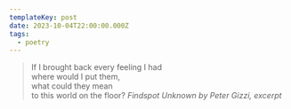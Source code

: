 ```yaml
---
templateKey: post
date: 2023-10-04T22:00:00.000Z
tags:
  - poetry
---
```

> If I brought back every feeling I had<br/>
> where would I put them,<br/>
> what could they mean<br/>
> to this world on the floor?
> <cite>Findspot Unknown by Peter Gizzi, excerpt</cite>
